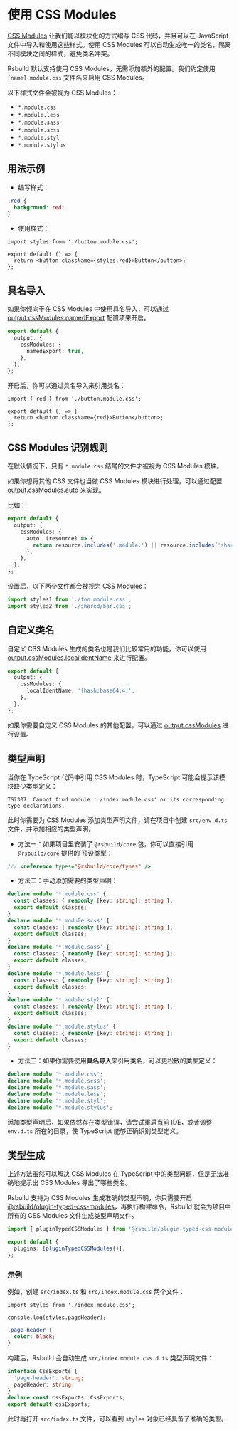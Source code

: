 # 使用 CSS Modules

[CSS Modules](https://github.com/css-modules/css-modules) 让我们能以模块化的方式编写 CSS 代码，并且可以在 JavaScript 文件中导入和使用这些样式。使用 CSS Modules 可以自动生成唯一的类名，隔离不同模块之间的样式，避免类名冲突。

Rsbuild 默认支持使用 CSS Modules，无需添加额外的配置。我们约定使用 `[name].module.css` 文件名来启用 CSS Modules。

以下样式文件会被视为 CSS Modules：

- `*.module.css`
- `*.module.less`
- `*.module.sass`
- `*.module.scss`
- `*.module.styl`
- `*.module.stylus`

## 用法示例

- 编写样式：

```css title="button.module.css"
.red {
  background: red;
}
```

- 使用样式：

```tsx title="Button.tsx"
import styles from './button.module.css';

export default () => {
  return <button className={styles.red}>Button</button>;
};
```

## 具名导入

如果你倾向于在 CSS Modules 中使用具名导入，可以通过 [output.cssModules.namedExport](/config/output/css-modules#cssmodulesnamedexport) 配置项来开启。

```ts title="rsbuild.config.ts"
export default {
  output: {
    cssModules: {
      namedExport: true,
    },
  },
};
```

开启后，你可以通过具名导入来引用类名：

```tsx title="Button.tsx"
import { red } from './button.module.css';

export default () => {
  return <button className={red}>Button</button>;
};
```

## CSS Modules 识别规则

在默认情况下，只有 `*.module.css` 结尾的文件才被视为 CSS Modules 模块。

如果你想将其他 CSS 文件也当做 CSS Modules 模块进行处理，可以通过配置 [output.cssModules.auto](/config/output/css-modules#cssmodulesauto) 来实现。

比如：

```ts
export default {
  output: {
    cssModules: {
      auto: (resource) => {
        return resource.includes('.module.') || resource.includes('shared/');
      },
    },
  },
};
```

设置后，以下两个文件都会被视为 CSS Modules：

```ts
import styles1 from './foo.module.css';
import styles2 from './shared/bar.css';
```

## 自定义类名

自定义 CSS Modules 生成的类名也是我们比较常用的功能，你可以使用 [output.cssModules.localIdentName](/config/output/css-modules#cssmoduleslocalidentname) 来进行配置。

```ts
export default {
  output: {
    cssModules: {
      localIdentName: '[hash:base64:4]',
    },
  },
};
```

如果你需要自定义 CSS Modules 的其他配置，可以通过 [output.cssModules](/config/output/css-modules) 进行设置。

## 类型声明

当你在 TypeScript 代码中引用 CSS Modules 时，TypeScript 可能会提示该模块缺少类型定义：

```
TS2307: Cannot find module './index.module.css' or its corresponding type declarations.
```

此时你需要为 CSS Modules 添加类型声明文件，请在项目中创建 `src/env.d.ts` 文件，并添加相应的类型声明。

- 方法一：如果项目里安装了 `@rsbuild/core` 包，你可以直接引用 `@rsbuild/core` 提供的 [预设类型](/guide/basic/typescript#预设类型)：

```ts
/// <reference types="@rsbuild/core/types" />
```

- 方法二：手动添加需要的类型声明：

```ts title="src/env.d.ts"
declare module '*.module.css' {
  const classes: { readonly [key: string]: string };
  export default classes;
}
declare module '*.module.scss' {
  const classes: { readonly [key: string]: string };
  export default classes;
}
declare module '*.module.sass' {
  const classes: { readonly [key: string]: string };
  export default classes;
}
declare module '*.module.less' {
  const classes: { readonly [key: string]: string };
  export default classes;
}
declare module '*.module.styl' {
  const classes: { readonly [key: string]: string };
  export default classes;
}
declare module '*.module.stylus' {
  const classes: { readonly [key: string]: string };
  export default classes;
}
```

- 方法三：如果你需要使用**具名导入**来引用类名，可以更松散的类型定义：

```ts title="src/env.d.ts"
declare module '*.module.css';
declare module '*.module.scss';
declare module '*.module.sass';
declare module '*.module.less';
declare module '*.module.styl';
declare module '*.module.stylus';
```

添加类型声明后，如果依然存在类型错误，请尝试重启当前 IDE，或者调整 `env.d.ts` 所在的目录，使 TypeScript 能够正确识别类型定义。

## 类型生成

上述方法虽然可以解决 CSS Modules 在 TypeScript 中的类型问题，但是无法准确地提示出 CSS Modules 导出了哪些类名。

Rsbuild 支持为 CSS Modules 生成准确的类型声明，你只需要开启 [@rsbuild/plugin-typed-css-modules](https://github.com/rspack-contrib/rsbuild-plugin-typed-css-modules)，再执行构建命令，Rsbuild 就会为项目中所有的 CSS Modules 文件生成类型声明文件。

```ts title="rsbuild.config.ts"
import { pluginTypedCSSModules } from '@rsbuild/plugin-typed-css-modules';

export default {
  plugins: [pluginTypedCSSModules()],
};
```

### 示例

例如，创建 `src/index.ts` 和 `src/index.module.css` 两个文件：

```tsx title="src/index.ts"
import styles from './index.module.css';

console.log(styles.pageHeader);
```

```css title="index.module.css"
.page-header {
  color: black;
}
```

构建后，Rsbuild 会自动生成 `src/index.module.css.d.ts` 类型声明文件：

```ts title="src/index.module.css.d.ts"
interface CssExports {
  'page-header': string;
  pageHeader: string;
}
declare const cssExports: CssExports;
export default cssExports;
```

此时再打开 `src/index.ts` 文件，可以看到 `styles` 对象已经具备了准确的类型。
